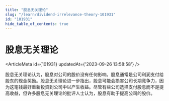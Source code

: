 ```yaml
---
title: "股息无关理论"
slug: "/learn/dividend-irrelevance-theory-101931"
id: "101931"
hide_table_of_contents: true
---
```



# 股息无关理论

<ArticleMeta id={101931} updatedAt={'2023-09-26 13:58:58'} />
<div className='border-solid border-b border-t-0 my-4 border-[var(--ifm-color-gray-300)]' />

股息无关理论认为，股息对公司的股价没有任何影响。股息通常是公司利润支付给股东的现金奖励。股息无关理论进一步指出，股息可能会损害公司长期竞争力，因为这笔钱最好重新投资到公司中以产生收益。尽管有些公司选择支付股息而不是提高收益，但许多股息无关理论的批评人士认为，股息有助于提高公司的股价。

